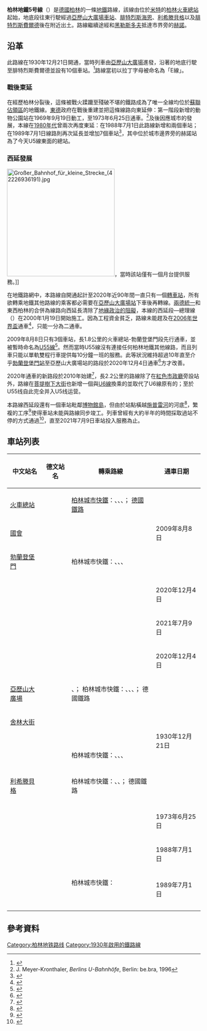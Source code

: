{{Infobox rail line
| name        = {{BLNMT-icon|U5|30}}
| image       = File:Karte berlin u u5.jpg
| image_width = 300px
| type        = [[地鐵|地鐵]]
| system      = 柏林地鐵
| linelength  = {{convert|22.08|km|mi}}
| gauge       = {{Track gauge|sg|allk=on}}
| stations    = 26
| open        = 1930年12月21日
| depot       = 腓特烈斯費爾德
| event1label = 延長至{{link-de|動物公園站 (柏林)|U-Bahnhof Tierpark|動物公園站}}
| event1      = 1973年6月25日
| event2label = 延長至{{link-de|赫諾站|U-Bahnhof Hönow}}
| event2      = 1989年7月1日
| event3label = 柏林地鐵55號線并入
| event3      = 2020年12月4日
| owner       = 
| operator    = [[柏林公共交通公司|柏林公共交通公司]]
| locale      = [[柏林|柏林]]
}}
'''柏林地鐵5号線'''（{{lang-de|U-Bahn-Linie 5}}）是[[德國|德國]][[柏林|柏林]]的一條[[柏林地鐵|地鐵]]路線，該線由位於[[米特|米特]]的[[柏林火車總站|柏林火車總站]]起始，地底段往東行駛經過[[柏林亞歷山大廣場車站|亞歷山大廣場車站]]、[[腓特烈斯海恩|腓特烈斯海恩]]、[[利希滕貝格_(利希滕貝格區)|利希滕貝格]]以及[[腓特烈斯費爾德|腓特烈斯費爾德]]後在{{link-de|柏林動物公園|Tierpark Berlin|動物公園}}附近出土。路線繼續途經{{link-de|考爾斯多夫 (柏林)|Berlin-Kaulsdorf|考爾斯多夫}}和[[黑勒斯多夫|黑勒斯多夫]]抵達市界旁的[[赫諾|赫諾]]。

==沿革==
此路線在1930年12月21日開通，當時列車由[[亞歷山大廣場|亞歷山大廣場]]進發，沿著{{link-de|法蘭克福大道|Frankfurter Allee}}的地底行駛至腓特烈斯費爾德並設有10個車站。<ref>{{Cite web |url=https://www.berliner-verkehr.de/ukurs.htm#13 |title=Berlin: U-Bahn: Zeittafel/Chronik/Geschichte |access-date=2020-12-08 |archive-date=2017-09-16 |archive-url=https://web.archive.org/web/20170916161006/http://www.berliner-verkehr.de/ukurs.htm#13 |dead-url=no }}</ref>路線當初以拉丁字母被命名為「E線」。
 
===戰後東延===
在經歷柏林分裂後，這條被戰火蹂躪至殘破不堪的鐵路成為了唯一全線均位於[[東柏林|蘇聯佔領區]]的地鐵線。[[東德|東德]]政府在戰後重建並把這條線路向東延伸：第一階段新增的動物公園站在1969年9月19日動工，至1973年6月25日通車。<ref>J. Meyer-Kronthaler, ''Berlins U-Bahnhöfe'', Berlin: be.bra, 1996</ref>及後因應城市的發展，本線在[[1980年代|1980年代]]曾兩次再度東延：在1988年7月1日此路線新增{{link-de|比斯多夫南站|U-Bahnhof Biesdorf-Süd}}和{{link-de|埃爾斯特韋達廣場站|U-Bahnhof Elsterwerdaer Platz}}兩個車站；在1989年7月1日線路則再次延長並增加7個車站<ref>{{Literatur|Titel=Mit Postkutsche, Bus und Bahn... Zur Verkehrsgeschichte von Marzahn-Hellersdorf |Hrsg=Heimatverein Marzahn-Hellersdorf e.V. |Auflage=1 |Ort=Berlin |Datum=2013 |Seiten=114–122}}</ref>，其中位於城市邊界旁的赫諾站為了今天U5線東面的總站。

===西延發展===
[[File:Großer_Bahnhof_für_kleine_Strecke_(42226936191).jpg|280px]]，當時該站僅有一個月台提供服務。]]

在地鐵路網中，本路線自開通起計至2020年近90年間一直只有一個[[換乘站|轉車站]]，所有欲轉乘地鐵其他路線的乘客都必需要在[[柏林亞歷山大廣場車站|亞歷山大廣場站]]下車後再轉線。[[兩德統一|兩德統一]]和東西柏林的合併為線路向西延長清除了[[柏林圍牆|地緣政治的阻礙]]，本線的西延段—總理線（{{lang-de|Kanzlerlinie}}）在2000年1月19日開始施工。因為工程資金貧乏，路線未能趕及在[[2006年國際足協世界盃|2006年世界盃]]通車<ref>{{Literatur | Titel = Berlin: Trauerspiel um die U55 | Sammelwerk = Eisenbahn-Revue International | Nummer = Heft 12 | Datum = 2005-12 | Seiten = 560}}</ref>，只能一分為二通車。

2009年8月8日只有3個車站，長1.8公里的火車總站-勃蘭登堡門段先行通車，並被暫時命名為[[柏林地鐵U55線|U55線]]<ref>{{Cite web | url = http://www.berliner-zeitung.de/archiv/das-schienennetz-waechst---aber-nur-sehr-langsam---brandenburger-tor-ab-2009-mit-u-bahn-anschluss-was-lange-waehrt--wird-endlich-die-u-55,10810590,10598588.html | title = Das Schienennetz wächst – aber nur sehr langsam / Brandenburger Tor ab 2009 mit U-Bahn-Anschluss: Was lange währt, wird endlich die U 55 | author = Peter Neumann | work = 柏林報 | date = 2008-11-07 | access-date = 2020-12-08 | archive-date = 2015-09-23 | archive-url = https://web.archive.org/web/20150923231957/http://www.berliner-zeitung.de/archiv/das-schienennetz-waechst---aber-nur-sehr-langsam---brandenburger-tor-ab-2009-mit-u-bahn-anschluss-was-lange-waehrt--wird-endlich-die-u-55,10810590,10598588.html | dead-url = no }}</ref>。然而當時U55線沒有連接任何柏林地鐵其他線路，而且列車只能以單軌雙程行車提供每10分鐘一班的服務。此等狀況維持超過10年直至介乎[[柏林勃蘭登堡門站|勃蘭登堡門站]]至亞歷山大廣場站的路段於2020年12月4日通車<ref>{{Cite web|url= https://www.rbb24.de/panorama/beitrag/2020/08/berlin-bvg-u5-lueckenschluss-verlaengerung-start.html|title= BVG will verlängerte U5 am 4. Dezember eröffnen|publisher= rbb24|date= 2020-08-24|access-date= 2020-12-08|language= de|archive-date= 2021-02-05|archive-url= https://web.archive.org/web/20210205133537/https://www.rbb24.de/panorama/beitrag/2020/08/berlin-bvg-u5-lueckenschluss-verlaengerung-start.html|dead-url= yes}}</ref>方才改善。

2020年通車的新路段於2010年始建<ref>{{cite web |url=http://www.tagesspiegel.de/berlin/neue-u-bahn-strecke-die-bohrarbeiten-fuer-die-u5-kommen-voran/20604030.html |author=Klaus Kurpjuweit |title=Die Bohrarbeiten für die U5 kommen voran |publisher=Tagesspiegel |date=2017-11-21 |language=de |access-date=2020-12-08 |archive-date=2018-08-16 |archive-url=https://web.archive.org/web/20180816035230/https://www.tagesspiegel.de/berlin/neue-u-bahn-strecke-die-bohrarbeiten-fuer-die-u5-kommen-voran/20604030.html |dead-url=no }}</ref>，長2.2公里的路線除了在[[紅色市政廳|紅色市政廳]]旁設站外，路線在[[菩提樹下大街|菩提樹下大街]]也新增一個與[[柏林地鐵6號線|U6線]]換乘的{{link-de|菩提樹下大街站|U-Bahnhof Unter den Linden|車站}}並取代了U6線原有的{{link-de|法蘭西大街站|U-Bahnhof Französische Straße}}；至於U55线自此完全并入U5线运营。

本路線西延段還有一個車站毗鄰[[博物館島|博物館島]]，但由於站點橫越[[施普雷河|施普雷河]]的河底<ref>{{cite web|url=https://www.projekt-u5.de/en/museumsinsel/|title=Museumsinsel|publisher=Die neue U5 Berlin|access-date=2020-12-08|archive-date=2020-12-16|archive-url=https://web.archive.org/web/20201216144103/https://www.projekt-u5.de/en/museumsinsel/|dead-url=no}}</ref>，繁複的工序<ref>{{cite web|url=https://www.youtube.com/watch?v=CscFUsHkPmM|title=Wie baut man den U-Bahnhof Museumsinsel?|publisher=Die neue U5 Berlin|date=2020-02-10|access-date=2020-12-08|archive-date=2020-12-15|archive-url=https://web.archive.org/web/20201215104154/https://www.youtube.com/watch?v=CscFUsHkPmM&gl=US&hl=en|dead-url=no}}</ref>使得車站未能與路線同步竣工。列車曾經有大約半年的時間採取過站不停的方式通過{{link-de|博物館島站|U-Bahnhof Museumsinsel}}<ref>{{Cite web |url=https://www.morgenpost.de/berlin/article227373963/Ende-2020-faehrt-die-U5-durch-Berlins-Mitte.html |title=Ende 2020 fährt die U5 durch Berlins Mitte |date=2019-10-15 |access-date=2020-12-08 |archive-date=2019-10-15 |archive-url=https://web.archive.org/web/20191015155523/https://www.morgenpost.de/berlin/article227373963/Ende-2020-faehrt-die-U5-durch-Berlins-Mitte.html |dead-url=no }}</ref>，直至2021年7月9日車站投入服務為止。

==車站列表==
{| class="wikitable"  style="margin: 1em auto 1em auto;"
|-
!中文站名
!德文站名
!轉乘路線
!通車日期
|-style="border-top:solid 3px #{{柏林地铁识别色|U5}};"
|[[柏林火車總站|火車總站]]
|{{lang|de|Hauptbahnhof}}
| {{BLNMT-icon|s}} [[柏林城市快鐵|柏林城市快鐵]]：{{BLNMT-icon|S3}}、{{BLNMT-icon|S5}}、{{BLNMT-icon|S7}}、{{BLNMT-icon|S9}}；{{rint|de|rail}} [[德國鐵路|德國鐵路]]
|rowspan=3| 2009年8月8日
|-
| [[國會站_(柏林地鐵)|國會]]
| {{lang|de|Bundestag}}
|
|-
|[[柏林勃蘭登堡門站|勃蘭登堡門]]
|{{lang|en|Brandenburger Tor}} 
| {{BLNMT-icon|s}} 柏林城市快鐵：{{BLNMT-icon|S1}}、{{BLNMT-icon|S2}}、{{BLNMT-icon|S25}}、{{BLNMT-icon|S26}}
|-
|{{link-de|菩提樹下大街站|U-Bahnhof Unter den Linden|菩提樹下大街}}
|{{lang|de|Unter den Linden}}
| {{BLNMT-icon|U6}}
| 2020年12月4日
|-
|{{link-de|博物館島站|U-Bahnhof Museumsinsel|博物館島}}
|{{lang|de|Museumsinsel}}
|
| 2021年7月9日
|-
|{{link-de|紅色市政廳站|U-Bahnhof Rotes Rathaus|紅色市政廳}}
|{{lang|de|Rotes Rathaus}}
|
| 2020年12月4日
|-
|[[柏林亞歷山大廣場站|亞歷山大廣場]]
|{{lang|de|Alexanderplatz}}
| {{BLNMT-icon|U2}}、{{BLNMT-icon|U8}}；{{BLNMT-icon|s}} 柏林城市快鐵：{{BLNMT-icon|S3}}、{{BLNMT-icon|S5}}、{{BLNMT-icon|S7}}、{{BLNMT-icon|S9}}；{{rint|de|rail}} 德國鐵路
|rowspan=10| 1930年12月21日
|-
|[[舍林大街站|舍林大街]]
|{{lang|de|Schillingstraße}}
|
|-
|{{link-de|施特勞斯貝格廣場站|U-Bahnhof Strausberger Platz|施特勞斯貝格廣場}}
|{{lang|de|Strausberger Platz}}
|
|-
|{{link-de|韋伯草地站|U-Bahnhof Weberwiese|韋伯草地}}
|{{lang|de|Weberwiese}}
|
|-
|{{link-de|法蘭克福門站|U-Bahnhof Frankfurter Tor|法蘭克福門}}
|{{lang|de|Frankfurter Tor}}
|
|-
|{{link-de|撒馬利亞大街站|U-Bahnhof Samariterstraße|撒馬利亞大街}}
|{{lang|de|Samariterstraße}}
|
|-
|{{link-de|柏林法蘭克福大道站|Bahnhof Berlin Frankfurter Allee|法蘭克福大道}}
|{{lang|de|Frankfurter Allee}}
| {{BLNMT-icon|s}} 柏林城市快鐵：{{BLNMT-icon|S41}}、{{BLNMT-icon|S42}}、{{BLNMT-icon|S8}}、{{BLNMT-icon|S85}}
|-
|{{link-de|抹大拉大街站|U-Bahnhof Magdalenenstraße|抹大拉大街}}
|{{lang|de|Magdalenenstraße}}
|
|-
|[[柏林-利希滕貝格車站|利希滕貝格]]
|{{lang|de|Lichtenberg}}
| {{BLNMT-icon|s}} 柏林城市快鐵：{{BLNMT-icon|S5}}、{{BLNMT-icon|S7}}、{{BLNMT-icon|S75}}；{{rint|de|rail}} 德國鐵路
|-
|{{link-de|腓特烈斯費爾德站|U-Bahnhof Friedrichsfelde|腓特烈斯費爾德}}
|{{lang|de|Friedrichsfelde}}
|
|-
|{{link-de|動物公園站（柏林）|U-Bahnhof Tierpark|動物公園}}
|{{lang|de|Tierpark}}
|
| 1973年6月25日
|-
|{{link-de|比斯多夫南站|U-Bahnhof Biesdorf-Süd|比斯多夫南}}
|{{lang|de|Biesdorf-Süd}}
|
|rowspan=2| 1988年7月1日
|-
|{{link-de|埃爾斯特韋達廣場站|U-Bahnhof Elsterwerdaer Platz|埃爾斯特韋達廣場}}
|{{lang|de|Elsterwerdaer Platz}}
|
|-
|{{link-de|柏林伍赫勒塔爾站|Bahnhof Berlin Wuhletal|伍赫勒塔爾}}
|{{lang|de|Wuhletal}}
| {{BLNMT-icon|s}} 柏林城市快鐵：{{BLNMT-icon|S5}}
|rowspan=7| 1989年7月1日
|-
|{{link-de|考爾斯多夫北站|U-Bahnhof Kaulsdorf-Nord|考爾斯多夫北}}
|{{lang|de|Kaulsdorf-Nord}}
|
|-
|{{link-de|金貝格（世界花園）站|U-Bahnhof Kienberg (Gärten der Welt)|金貝格（世界花園）}}
|{{lang|de|Kienberg (Gärten der Welt)}}
|
|-
|{{link-de|科特布斯廣場站|U-Bahnhof Cottbusser Platz|科特布斯廣場}}
|{{lang|de|Cottbusser Platz}}
|
|-
|{{link-de|黑勒斯多夫站|U-Bahnhof Hellersdorf|黑勒斯多夫}}
|{{lang|de|Hellersdorf}}
|
|-
|{{link-de|路易斯·萊溫大街站|U-Bahnhof Louis-Lewin-Straße|路易斯·萊溫大街}}
|{{lang|de|Louis-Lewin-Straße}}
|
|-
|{{link-de|赫諾站|U-Bahnhof Hönow|赫諾}}
|{{lang|de|Hönow}}
|
|-
|}

==參考資料==
{{commons|U5 (Berlin)}}
{{reflist}}

{{柏林地铁5号线}}
{{柏林公共交通}}
[[Category:柏林地铁路线|Category:柏林地铁路线]]
[[Category:1930年啟用的鐵路線|Category:1930年啟用的鐵路線]]